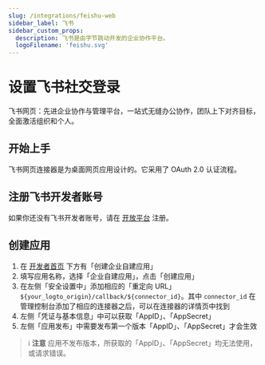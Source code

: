 ```yaml
---
slug: /integrations/feishu-web
sidebar_label: 飞书
sidebar_custom_props:
  description: 飞书是由字节跳动开发的企业协作平台。
  logoFilename: 'feishu.svg'
---
```



# 设置飞书社交登录

飞书网页：先进企业协作与管理平台，一站式无缝办公协作，团队上下对齐目标，全面激活组织和个人。

<GuideTip />

## 开始上手

飞书网页连接器是为桌面网页应用设计的。它采用了 OAuth 2.0 认证流程。

## 注册飞书开发者账号

如果你还没有飞书开发者账号，请在 [开放平台](https://open.feishu.cn/?lang=zh-CN) 注册。

## 创建应用

1. 在 [开发者首页](https://open.feishu.cn/app?lang=zh-CN) 下方有「创建企业自建应用」
2. 填写应用名称，选择「企业自建应用」，点击「创建应用」
3. 在左侧「安全设置中」添加相应的「重定向 URL」 `${your_logto_origin}/callback/${connector_id}`。其中 `connector_id` 在管理控制台添加了相应的连接器之后，可以在连接器的详情页中找到
4. 左侧「凭证与基本信息」中可以获取「AppID」、「AppSecret」
5. 左侧「应用发布」中需要发布第一个版本「AppID」、「AppSecret」才会生效

> ℹ️ **注意**
> 应用不发布版本，所获取的「AppID」、「AppSecret」均无法使用，或请求错误。
